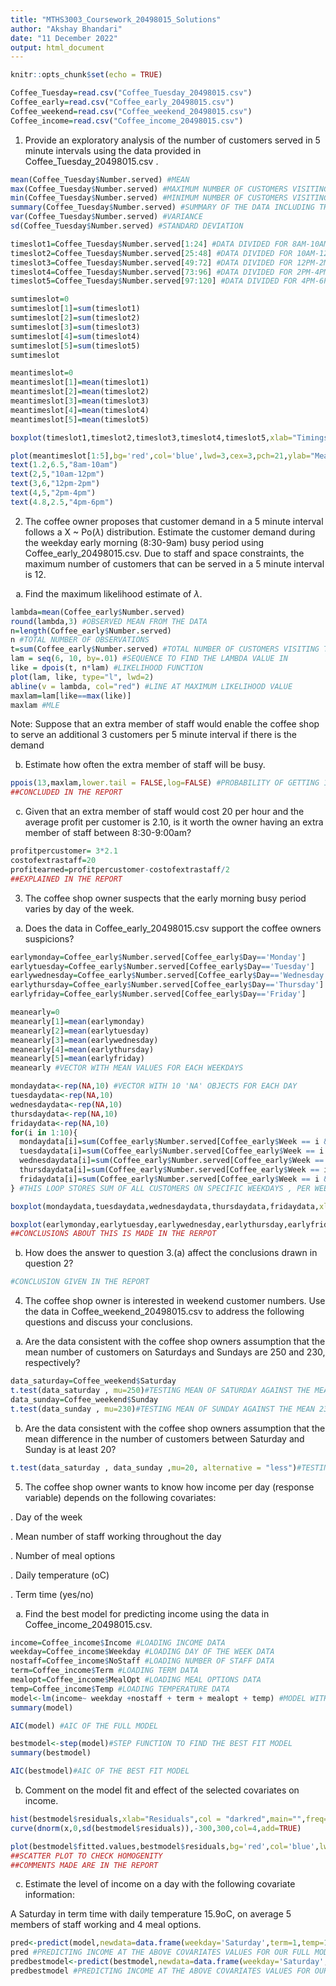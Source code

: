 ---
title: "MTHS3003_Coursework_20498015_Solutions"
author: "Akshay Bhandari"
date: "11 December 2022"
output: html_document
---

```{r setup, include=FALSE}
knitr::opts_chunk$set(echo = TRUE)
```

```{r}
Coffee_Tuesday=read.csv("Coffee_Tuesday_20498015.csv")
Coffee_early=read.csv("Coffee_early_20498015.csv")
Coffee_weekend=read.csv("Coffee_weekend_20498015.csv")
Coffee_income=read.csv("Coffee_income_20498015.csv")
```

1. Provide an exploratory analysis of the number of customers served in 5 minute intervals using the data
provided in Coffee_Tuesday_20498015.csv .

```{r}
mean(Coffee_Tuesday$Number.served) #MEAN
max(Coffee_Tuesday$Number.served) #MAXIMUM NUMBER OF CUSTOMERS VISITING IN A 5 MINUTE INTERVAL
min(Coffee_Tuesday$Number.served) #MINIMUM NUMBER OF CUSTOMERS VISITING IN A 5 MINUTE INTERVAL
summary(Coffee_Tuesday$Number.served) #SUMMARY OF THE DATA INCLUDING THE INTERQUARTILE RANGES
var(Coffee_Tuesday$Number.served) #VARIANCE
sd(Coffee_Tuesday$Number.served) #STANDARD DEVIATION

timeslot1=Coffee_Tuesday$Number.served[1:24] #DATA DIVIDED FOR 8AM-10AM
timeslot2=Coffee_Tuesday$Number.served[25:48] #DATA DIVIDED FOR 10AM-12PM
timeslot3=Coffee_Tuesday$Number.served[49:72] #DATA DIVIDED FOR 12PM-2M
timeslot4=Coffee_Tuesday$Number.served[73:96] #DATA DIVIDED FOR 2PM-4PM
timeslot5=Coffee_Tuesday$Number.served[97:120] #DATA DIVIDED FOR 4PM-6PM

sumtimeslot=0
sumtimeslot[1]=sum(timeslot1)
sumtimeslot[2]=sum(timeslot2)
sumtimeslot[3]=sum(timeslot3)
sumtimeslot[4]=sum(timeslot4)
sumtimeslot[5]=sum(timeslot5)
sumtimeslot

meantimeslot=0
meantimeslot[1]=mean(timeslot1)
meantimeslot[2]=mean(timeslot2)
meantimeslot[3]=mean(timeslot3)
meantimeslot[4]=mean(timeslot4)
meantimeslot[5]=mean(timeslot5)

boxplot(timeslot1,timeslot2,timeslot3,timeslot4,timeslot5,xlab="Timings",ylab="No. of Customers",names=c("8am-10am","10am-12pm","12pm-2pm","2pm-4pm","4pm-6pm"),col=c("darkred"),border="blue")

plot(meantimeslot[1:5],bg='red',col='blue',lwd=3,cex=3,pch=21,ylab="Mean No of Customers")
text(1.2,6.5,"8am-10am")
text(2,5,"10am-12pm")
text(3,6,"12pm-2pm")
text(4,5,"2pm-4pm")
text(4.8,2.5,"4pm-6pm")
```

2. The coffee owner proposes that customer demand in a 5 minute interval follows a X ~ Po($\lambda$) distribution.
Estimate the customer demand during the weekday early morning (8:30-9am) busy period using
Coffee_early_20498015.csv. Due to staff and space constraints, the maximum number of customers
that can be served in a 5 minute interval is 12. 

a. Find the maximum likelihood estimate of $\lambda$.

```{r}
lambda=mean(Coffee_early$Number.served)
round(lambda,3) #OBSERVED MEAN FROM THE DATA
n=length(Coffee_early$Number.served)
n #TOTAL NUMBER OF OBSERVATIONS
t=sum(Coffee_early$Number.served) #TOTAL NUMBER OF CUSTOMERS VISITING THE COFFEE SHOP
lam = seq(6, 10, by=.01) #SEQUENCE TO FIND THE LAMBDA VALUE IN
like = dpois(t, n*lam) #LIKELIHOOD FUNCTION
plot(lam, like, type="l", lwd=2)
abline(v = lambda, col="red") #LINE AT MAXIMUM LIKELIHOOD VALUE
maxlam=lam[like==max(like)] 
maxlam #MLE
```

Note: Suppose that an extra member of staff would enable the coffee shop to serve an additional 3
customers per 5 minute interval if there is the demand

b. Estimate how often the extra member of staff will be busy.

```{r}
ppois(13,maxlam,lower.tail = FALSE,log=FALSE) #PROBABILITY OF GETTING 13 OR MORE CUSTOMERS IN A 5 MINUTE INTERVAL
##CONCLUDED IN THE REPORT
```

c. Given that an extra member of staff would cost 20 per hour and the average profit per customer
is 2.10, is it worth the owner having an extra member of staff between 8:30-9:00am?

```{r}
profitpercustomer= 3*2.1
costofextrastaff=20
profitearned=profitpercustomer-costofextrastaff/2
##EXPLAINED IN THE REPORT
```

3. The coffee shop owner suspects that the early morning busy period varies by day of the week.

a. Does the data in Coffee_early_20498015.csv support the coffee owners suspicions?

```{r}
earlymonday=Coffee_early$Number.served[Coffee_early$Day=='Monday']
earlytuesday=Coffee_early$Number.served[Coffee_early$Day=='Tuesday']
earlywednesday=Coffee_early$Number.served[Coffee_early$Day=='Wednesday']
earlythursday=Coffee_early$Number.served[Coffee_early$Day=='Thursday']
earlyfriday=Coffee_early$Number.served[Coffee_early$Day=='Friday']

meanearly=0
meanearly[1]=mean(earlymonday)
meanearly[2]=mean(earlytuesday)
meanearly[3]=mean(earlywednesday)
meanearly[4]=mean(earlythursday)
meanearly[5]=mean(earlyfriday)
meanearly #VECTOR WITH MEAN VALUES FOR EACH WEEKDAYS

mondaydata<-rep(NA,10) #VECTOR WITH 10 'NA' OBJECTS FOR EACH DAY
tuesdaydata<-rep(NA,10)
wednesdaydata<-rep(NA,10)
thursdaydata<-rep(NA,10)
fridaydata<-rep(NA,10)
for(i in 1:10){
  mondaydata[i]=sum(Coffee_early$Number.served[Coffee_early$Week == i & Coffee_early$Day == "Monday"]) 
  tuesdaydata[i]=sum(Coffee_early$Number.served[Coffee_early$Week == i & Coffee_early$Day == "Tuesday"])
  wednesdaydata[i]=sum(Coffee_early$Number.served[Coffee_early$Week == i & Coffee_early$Day == "Wednesday"])
  thursdaydata[i]=sum(Coffee_early$Number.served[Coffee_early$Week == i & Coffee_early$Day == "Thursday"])
  fridaydata[i]=sum(Coffee_early$Number.served[Coffee_early$Week == i & Coffee_early$Day == "Friday"])
} #THIS LOOP STORES SUM OF ALL CUSTOMERS ON SPECIFIC WEEKDAYS , PER WEEK BASIS

boxplot(mondaydata,tuesdaydata,wednesdaydata,thursdaydata,fridaydata,xlab="Days of week",ylab="Customers per week",names=c("Monday","Tuesday","Wednesday","Thursday","Friday"),col=c("darkred"),border="blue")

boxplot(earlymonday,earlytuesday,earlywednesday,earlythursday,earlyfriday,xlab="Days of week",ylab="Customers per day",names=c("Monday","Tuesday","Wednesday","Thursday","Friday"),col=c("darkred"),border="blue")
##CONCLUSIONS ABOUT THIS IS MADE IN THE RERPOT
```

b. How does the answer to question 3.(a) affect the conclusions drawn in question 2?

```{r}
#CONCLUSION GIVEN IN THE REPORT
```

4. The coffee shop owner is interested in weekend customer numbers. Use the data in Coffee_weekend_20498015.csv to address the following questions and discuss your conclusions. 

a. Are the data consistent with the coffee shop owners assumption that the mean number of
customers on Saturdays and Sundays are 250 and 230, respectively?

```{r}
data_saturday=Coffee_weekend$Saturday
t.test(data_saturday , mu=250)#TESTING MEAN OF SATURDAY AGAINST THE MEAN 250
data_sunday=Coffee_weekend$Sunday
t.test(data_sunday , mu=230)#TESTING MEAN OF SUNDAY AGAINST THE MEAN 230
```

b. Are the data consistent with the coffee shop owners assumption that the mean difference in the
number of customers between Saturday and Sunday is at least 20?

```{r}
t.test(data_saturday , data_sunday ,mu=20, alternative = "less")#TESTING MEAN DIFFERENCE BETWEEN SATURDAY AND SUNDAY
```


5. The coffee shop owner wants to know how income per day (response variable) depends on the following
covariates: 

. Day of the week

. Mean number of staff working throughout the day

. Number of meal options

. Daily temperature (oC)

. Term time (yes/no)

a. Find the best model for predicting income using the data in Coffee_income_20498015.csv.

```{r}
income=Coffee_income$Income #LOADING INCOME DATA
weekday=Coffee_income$Weekday #LOADING DAY OF THE WEEK DATA
nostaff=Coffee_income$NoStaff #LOADING NUMBER OF STAFF DATA
term=Coffee_income$Term #LOADING TERM DATA
mealopt=Coffee_income$MealOpt #LOADING MEAL OPTIONS DATA
temp=Coffee_income$Temp #LOADING TEMPERATURE DATA
model<-lm(income~ weekday +nostaff + term + mealopt + temp) #MODEL WITH ALL COVARIATES
summary(model)

AIC(model) #AIC OF THE FULL MODEL

bestmodel<-step(model)#STEP FUNCTION TO FIND THE BEST FIT MODEL
summary(bestmodel)

AIC(bestmodel)#AIC OF THE BEST FIT MODEL

```

b. Comment on the model fit and effect of the selected covariates on income.

```{r}
hist(bestmodel$residuals,xlab="Residuals",col = "darkred",main="",freq=FALSE)#HISTOGRAM OF RESIDUALS TO CHECK NORMLITY
curve(dnorm(x,0,sd(bestmodel$residuals)),-300,300,col=4,add=TRUE) 

plot(bestmodel$fitted.values,bestmodel$residuals,bg='red',col='blue',lwd=3,cex=3,pch=21,xlab="Fitted values",ylab="Residuals")
##SCATTER PLOT TO CHECK HOMOGENITY 
##COMMENTS MADE ARE IN THE REPORT
```

c. Estimate the level of income on a day with the following covariate information:

A Saturday in term time with daily temperature 15.9oC, on average 5 members of staff working
and 4 meal options.

```{r}
pred<-predict(model,newdata=data.frame(weekday='Saturday',term=1,temp=15.9,nostaff=5,mealopt=4))
pred #PREDICTING INCOME AT THE ABOVE COVARIATES VALUES FOR OUR FULL MODEL
predbestmodel<-predict(bestmodel,newdata=data.frame(weekday='Saturday',term=1,temp=15.9,nostaff=5,mealopt=4))
predbestmodel #PREDICTING INCOME AT THE ABOVE COVARIATES VALUES FOR OUR BEST MODEL

```